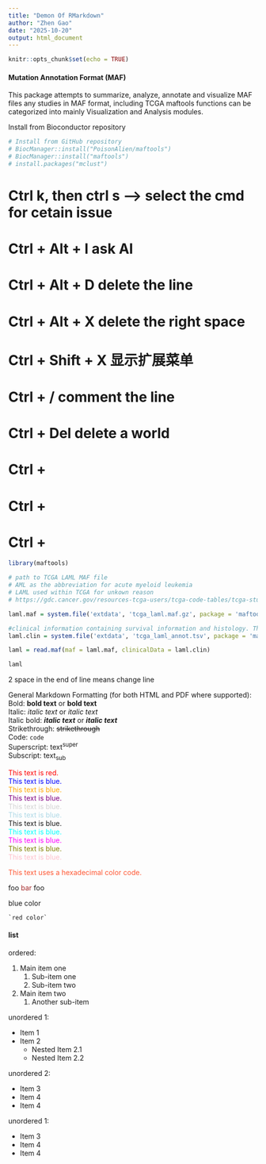 ```yaml
---
title: "Demon Of RMarkdown"
author: "Zhen Gao"
date: "2025-10-20"
output: html_document
---
```


```r
knitr::opts_chunk$set(echo = TRUE)
```


#### Mutation Annotation Format (MAF) 
This package attempts to summarize, analyze, annotate and visualize MAF files any studies in MAF format, including TCGA 
maftools functions can be categorized into mainly Visualization and Analysis modules.

Install from Bioconductor repository 


```r
# Install from GitHub repository
# BiocManager::install("PoisonAlien/maftools")
# BiocManager::install("maftools")
# install.packages("mclust")

```

# Ctrl k, then ctrl s  --> select the cmd  for cetain issue 
# Ctrl + Alt + I   ask AI
# Ctrl + Alt + D  delete the line 
# Ctrl + Alt + X  delete the right space
# Ctrl + Shift + X  显示扩展菜单
# Ctrl + /   comment the line 
# Ctrl + Del  delete a world 


# Ctrl +  
# Ctrl +  
# Ctrl +  


```r
library(maftools)
```



```r
# path to TCGA LAML MAF file
# AML as the abbreviation for acute myeloid leukemia
# LAML used within TCGA for unkown reason 
# https://gdc.cancer.gov/resources-tcga-users/tcga-code-tables/tcga-study-abbreviations

laml.maf = system.file('extdata', 'tcga_laml.maf.gz', package = 'maftools') 

#clinical information containing survival information and histology. This is optional
laml.clin = system.file('extdata', 'tcga_laml_annot.tsv', package = 'maftools') 

laml = read.maf(maf = laml.maf, clinicalData = laml.clin)

laml

```

2 space in the end of line means change line 

General Markdown Formatting (for both HTML and PDF where supported):
Bold: **bold text** or __bold text__  
Italic: *italic text* or _italic text_  
Italic bold: *__italic text__* or _**italic text**_  
Strikethrough: ~~strikethrough~~  
Code: `` code ``  
Superscript: text^super^  
Subscript: text~sub~  


<span style="color: red;">This text is red.</span>  
<span style="color: blue;">This text is blue.</span>  
<span style="color: orange;">This text is blue.</span>  
<span style="color: purple">This text is blue.</span>  
<span style="color: lightgray">This text is blue.</span>  
<span style="color: lightblue">This text is blue.</span>  
<span style="color: limon">This text is blue.</span>  
<span style="color: cyan">This text is blue.</span>  
<span style="color: magenta">This text is blue.</span>  
<span style="color: olive">This text is blue.</span>  
<span style="color: pink">This text is blue.</span>  

<span style="color: #FF5733;">This text uses a hexadecimal color code.</span> 


foo <font color='brown'>bar</font> foo


<a >blue color</a>

	`red color`

#### list 

ordered: 

1. Main item one
    1. Sub-item one
    1. Sub-item two
2. Main item two
    1. Another sub-item


unordered 1:

* Item 1
* Item 2
  * Nested Item 2.1
  * Nested Item 2.2


unordered 2:

+ Item 3
+ Item 4
+ Item 4

unordered 1:

- Item 3
- Item 4
- Item 4
